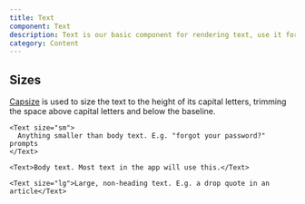 ```yaml
---
title: Text
component: Text
description: Text is our basic component for rendering text, use it for any non-heading text
category: Content
---
```


## Sizes

[Capsize](https://seek-oss.github.io/capsize/) is used to size the text to the height of its capital letters, trimming the space above capital letters and below the baseline.

```tsx preview
<Text size="sm">
  Anything smaller than body text. E.g. "forgot your password?" prompts
</Text>
```

```tsx preview
<Text>Body text. Most text in the app will use this.</Text>
```

```tsx preview
<Text size="lg">Large, non-heading text. E.g. a drop quote in an article</Text>
```
